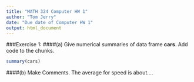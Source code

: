 ```yaml
---
title: "MATH 324 Computer HW 1"
author: "Tom Jerry"
date: "Due date of Computer HW 1"
output: html_document
---
```


###Exercise 1: 
####(a) Give numerical summaries of data frame **cars**. Add code to the chunks.

```r
summary(cars)
```

####(b) Make Comments.
The average for speed is about....